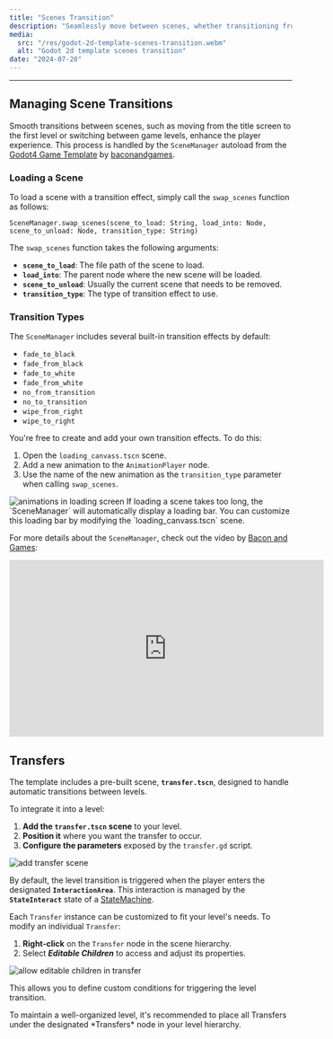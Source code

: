 ```yaml
---
title: "Scenes Transition"
description: "Seamlessly move between scenes, whether transitioning from a title screen to a level or from one level to another, and customize the transition effects to match your game's aesthetic."
media:
  src: "/res/godot-2d-template-scenes-transition.webm"
  alt: "Godot 2d template scenes transition"
date: "2024-07-20"
---
```




---

## Managing Scene Transitions

Smooth transitions between scenes, such as moving from the title screen to the first level or switching between game levels, enhance the player experience.
This process is handled by the `SceneManager` autoload from the [Godot4 Game Template](https://github.com/baconandgames/godot4-game-template) by [baconandgames](https://github.com/baconandgames).

### Loading a Scene

To load a scene with a transition effect, simply call the `swap_scenes` function as follows:

```gdscript
SceneManager.swap_scenes(scene_to_load: String, load_into: Node, scene_to_unload: Node, transition_type: String)
```

The `swap_scenes` function takes the following arguments:

- **`scene_to_load`**: The file path of the scene to load.
- **`load_into`**: The parent node where the new scene will be loaded.
- **`scene_to_unload`**: Usually the current scene that needs to be removed.
- **`transition_type`**: The type of transition effect to use.

### Transition Types

The `SceneManager` includes several built-in transition effects by default:

- `fade_to_black`
- `fade_from_black`
- `fade_to_white`
- `fade_from_white`
- `no_from_transition`
- `no_to_transition`
- `wipe_from_right`
- `wipe_to_right`

You're free to create and add your own transition effects. To do this:

1. Open the `loading_canvass.tscn` scene.
2. Add a new animation to the `AnimationPlayer` node.
3. Use the name of the new animation as the `transition_type` parameter when calling `swap_scenes`.

<Image src={loading_screen_animation} alt="animations in loading screen" />

<Callout type="info">
  If loading a scene takes too long, the `SceneManager` will automatically
  display a loading bar. You can customize this loading bar by modifying the
  `loading_canvass.tscn` scene.
</Callout>

For more details about the `SceneManager`, check out the video by [Bacon and Games](https://www.youtube.com/@baconandgames):

<iframe
  width="560"
  height="315"
  src="https://www.youtube-nocookie.com/embed/tNqFLmbWW-Y?si=fwUU1puGPl5IZMFp"
  title="YouTube video player"
  frameborder="0"
  allow="accelerometer; autoplay; clipboard-write; encrypted-media; gyroscope; picture-in-picture; web-share"
  referrerpolicy="strict-origin-when-cross-origin"
  allowfullscreen
></iframe>

## Transfers

The template includes a pre-built scene, **`transfer.tscn`**, designed to handle automatic transitions between levels.

To integrate it into a level:

1. **Add the `transfer.tscn` scene** to your level.
2. **Position it** where you want the transfer to occur.
3. **Configure the parameters** exposed by the `transfer.gd` script.

<Image src={add_transfer} alt="add transfer scene" />

By default, the level transition is triggered when the player enters the designated **`InteractionArea`**.
This interaction is managed by the **`StateInteract`** state of a [StateMachine](/godot-2d-topdown-template/state-machines).

Each `Transfer` instance can be customized to fit your level's needs.
To modify an individual `Transfer`:

1. **Right-click** on the `Transfer` node in the scene hierarchy.
2. Select **_Editable Children_** to access and adjust its properties.

<Image
  src={transfer_editable_children}
  alt="allow editable children in transfer"
/>

This allows you to define custom conditions for triggering the level transition.

<Callout type="warning">
  To maintain a well-organized level, it's recommended to place all Transfers
  under the designated *Transfers* node in your level hierarchy.
</Callout>
